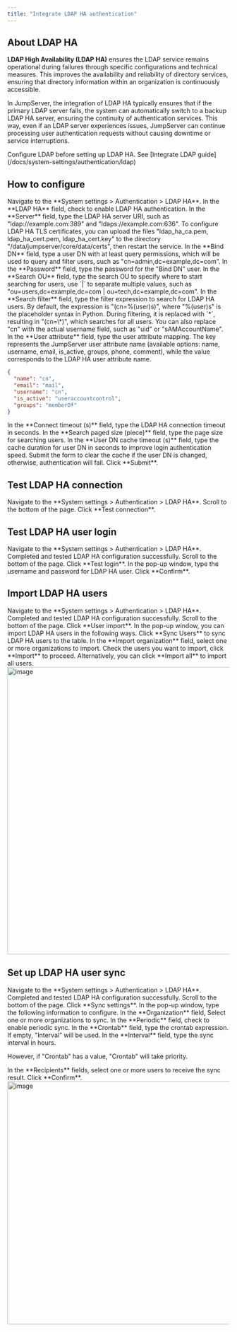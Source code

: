 ```yaml
---
title: "Integrate LDAP HA authentication"
---
```


## About LDAP HA
**LDAP High Availability (LDAP HA)** ensures the LDAP service remains operational during failures through specific configurations and technical measures. This improves the availability and reliability of directory services, ensuring that directory information within an organization is continuously accessible.

In JumpServer, the integration of LDAP HA typically ensures that if the primary LDAP server fails, the system can automatically switch to a backup LDAP HA server, ensuring the continuity of authentication services. This way, even if an LDAP server experiences issues, JumpServer can continue processing user authentication requests without causing downtime or service interruptions.

<Note>
Configure LDAP before setting up LDAP HA. See [Integrate LDAP guide](/docs/system-settings/authentication/ldap)
</Note>

## How to configure

<Steps>

<Step>
<Nav name="system-settings" />
</Step>

<Step>
Navigate to the **System settings > Authentication > LDAP HA**.
</Step>

<Step>
In the **LDAP HA** field, check to enable LDAP HA authentication.
</Step>

<Step>
In the **Server** field, type the LDAP HA server URI, such as "ldap://example.com:389" and "ldaps://example.com:636". 

<Note>
To configure LDAP HA TLS certificates, you can upload the files "ldap_ha_ca.pem, ldap_ha_cert.pem, ldap_ha_cert.key" to the directory "/data/jumpserver/core/data/certs", then restart the service.
</Note>
</Step>

<Step>
In the **Bind DN** field, type a user DN with at least query permissions, which will be used to query and filter users, such as "cn=admin,dc=example,dc=com".
</Step>

<Step>
In the **Password** field, type the password for the "Bind DN" user.
</Step>

<Step>
In the **Search OU** field, type the search OU to specify where to start searching for users, use `|` to separate multiple values, such as "ou=users,dc=example,dc=com | ou=tech,dc=example,dc=com".
</Step>

<Step>
In the **Search filter** field, type the filter expression to search for LDAP HA users. By default, the expression is "(cn=%(user)s)", where "%(user)s" is the placeholder syntax in Python. During filtering, it is replaced with `*`, resulting in "(cn=\*)", which searches for all users. You can also replace "cn" with the actual username field, such as "uid" or "sAMAccountName".

</Step>

<Step>
In the **User attribute** field, type the user attribute mapping. The key represents the JumpServer user attribute name (available options: name, username, email, is_active, groups, phone, comment), while the value corresponds to the LDAP HA user attribute name.

```json copy=true filename="LDAP HA User Attribute Example"
{
  "name": "cn",
  "email": "mail",
  "username": "cn",
  "is_active": "useraccountcontrol",
  "groups": "memberOf"
}
```
</Step>

<Step>
In the **Connect timeout (s)** field, type the LDAP HA connection timeout in seconds.
</Step>

<Step>
In the **Search paged size (piece)** field, type the page size for searching users.
</Step>

<Step>
In the **User DN cache timeout (s)** field, type the cache duration for user DN in seconds to improve login authentication speed. Submit the form to clear the cache if the user DN is changed, otherwise, authentication will fail.
</Step>

<Step>
Click **Submit**.
</Step>

</Steps>

## Test LDAP HA connection
<Steps>

<Step>
<Nav name="system-settings" />
</Step>

<Step>
Navigate to the **System settings > Authentication > LDAP HA**.
</Step>

<Step>
Scroll to the bottom of the page.
</Step>

<Step>
Click **Test connection**.
</Step>

</Steps>

## Test LDAP HA user login
<Steps>

<Step>
<Nav name="system-settings" />
</Step>

<Step>
Navigate to the **System settings > Authentication > LDAP HA**.
</Step>

<Step>
Completed and tested LDAP HA configuration successfully.
</Step>

<Step>
Scroll to the bottom of the page.
</Step>

<Step>
Click **Test login**.
</Step>

<Step>
In the pop-up window, type the username and password for LDAP HA user.
</Step>

<Step>
Click **Confirm**.
</Step>

</Steps>

## Import LDAP HA users

<Steps>

<Step>
<Nav name="system-settings" />
</Step>

<Step>
Navigate to the **System settings > Authentication > LDAP HA**.
</Step>

<Step>
Completed and tested LDAP HA configuration successfully.
</Step>

<Step>
Scroll to the bottom of the page.
</Step>

<Step>
Click **User import**.
</Step>

<Step>
In the pop-up window, you can import LDAP HA users in the following ways.
  <Steps stepLevel="2">
  <Step>
  Click **Sync Users** to sync LDAP HA users to the table.
  </Step>

  <Step>
  In the **Import organization** field, select one or more organizations to import.
  </Step>

  <Step>
  Check the users you want to import, click **Import** to proceed.
  </Step>

  <Step>
  Alternatively, you can click **Import all** to import all users.
  </Step>
  
</Steps>
  <Frame>
<img src="/images/docs/admin-guides/system-settings/auth/ldap-import-user.png" alt="image" width="650"/>
</Frame>
</Step>

</Steps>

##  Set up LDAP HA user sync
<Steps>

<Step>
<Nav name="system-settings" />
</Step>

<Step>
Navigate to the **System settings > Authentication > LDAP HA**.
</Step>

<Step>
Completed and tested LDAP HA configuration successfully.
</Step>

<Step>
Scroll to the bottom of the page.
</Step>

<Step>
Click **Sync settings**.
</Step>

<Step>
In the pop-up window, type the following information to configure.
  <Steps stepLevel="2">
  <Step>
  In the **Organization** field, Select one or more organizations to sync.
  </Step>

  <Step>
  In the **Periodic** field, check to enable periodic sync.
  </Step>

  <Step>
  In the **Crontab** field, type the crontab expression. If empty, "Interval" will be used.
  </Step>

  <Step>
  In the **Interval** field, type the sync interval in hours. 
  
  However, if "Crontab" has a value, "Crontab" will take priority.
  </Step>

  <Step>
  In the **Recipients** fields, select one or more users to receive the sync result.
  </Step>
  <Step>
  Click **Confirm**.
  </Step>
  
</Steps>
  <Frame>
<img src="/images/docs/admin-guides/system-settings/auth/ldap-sync-settings.png" alt="image" width="550"/>
</Frame>
</Step>
</Steps>